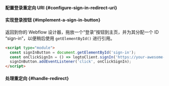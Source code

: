 


<SignInFlowSummary />

#### 配置登录重定向 URI \{#configure-sign-in-redirect-uri}

<ConfigureRedirectUri
  figureSrc={redirectUriFigure}
  redirectUri="https://your-awesome-site.webflow.io/callback"
/>

#### 实现登录按钮 \{#implement-a-sign-in-button}

返回到你的 Webflow 设计器，拖放一个“登录”按钮到主页，并为其分配一个 ID “sign-in”，以便稍后使用 `getElementById()` 进行引用。

```html
<script type="module">
  const signInButton = document.getElementById('sign-in');
  const onClickSignIn = () => logtoClient.signIn('https://your-awesome-site.webflow.io/callback');
  signInButton.addEventListener('click', onClickSignIn);
</script>
```

#### 处理重定向 \{#handle-redirect}

<HandleRedirect />
